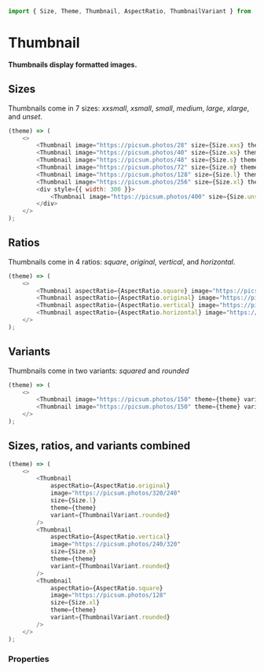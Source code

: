 ```javascript import
import { Size, Theme, Thumbnail, AspectRatio, ThumbnailVariant } from '@lumx/react';
```

# Thumbnail

**Thumbnails display formatted images.**

## Sizes

Thumbnails come in 7 sizes: _xxsmall_, _xsmall_, _small_, _medium_, _large_, _xlarge_, and _unset_.

```javascript jsx
(theme) => (
    <>
        <Thumbnail image="https://picsum.photos/28" size={Size.xxs} theme={theme} />
        <Thumbnail image="https://picsum.photos/40" size={Size.xs} theme={theme} />
        <Thumbnail image="https://picsum.photos/48" size={Size.s} theme={theme} />
        <Thumbnail image="https://picsum.photos/72" size={Size.m} theme={theme} />
        <Thumbnail image="https://picsum.photos/128" size={Size.l} theme={theme} />
        <Thumbnail image="https://picsum.photos/256" size={Size.xl} theme={theme} />
        <div style={{ width: 300 }}>
            <Thumbnail image="https://picsum.photos/400" size={Size.unset} theme={theme} />
        </div>
    </>
);
```

## Ratios

Thumbnails come in 4 ratios: _square_, _original_, _vertical_, and _horizontal_.

```javascript jsx
(theme) => (
    <>
        <Thumbnail aspectRatio={AspectRatio.square} image="https://picsum.photos/150" theme={theme} />
        <Thumbnail aspectRatio={AspectRatio.original} image="https://picsum.photos/150/80/" theme={theme} />
        <Thumbnail aspectRatio={AspectRatio.vertical} image="https://picsum.photos/150/150" theme={theme} />
        <Thumbnail aspectRatio={AspectRatio.horizontal} image="https://picsum.photos/150/150" theme={theme} />
    </>
);
```

## Variants

Thumbnails come in two variants: _squared_ and _rounded_

```javascript jsx
(theme) => (
    <>
        <Thumbnail image="https://picsum.photos/150" theme={theme} variant={ThumbnailVariant.squared} />
        <Thumbnail image="https://picsum.photos/150" theme={theme} variant={ThumbnailVariant.rounded} />
    </>
);
```

## Sizes, ratios, and variants combined

```javascript jsx
(theme) => (
    <>
        <Thumbnail
            aspectRatio={AspectRatio.original}
            image="https://picsum.photos/320/240"
            size={Size.l}
            theme={theme}
            variant={ThumbnailVariant.rounded}
        />
        <Thumbnail
            aspectRatio={AspectRatio.vertical}
            image="https://picsum.photos/240/320"
            size={Size.m}
            theme={theme}
            variant={ThumbnailVariant.rounded}
        />
        <Thumbnail
            aspectRatio={AspectRatio.square}
            image="https://picsum.photos/128"
            size={Size.xl}
            theme={theme}
            variant={ThumbnailVariant.rounded}
        />
    </>
);
```

### Properties

<PropTable component="Thumbnail" />
